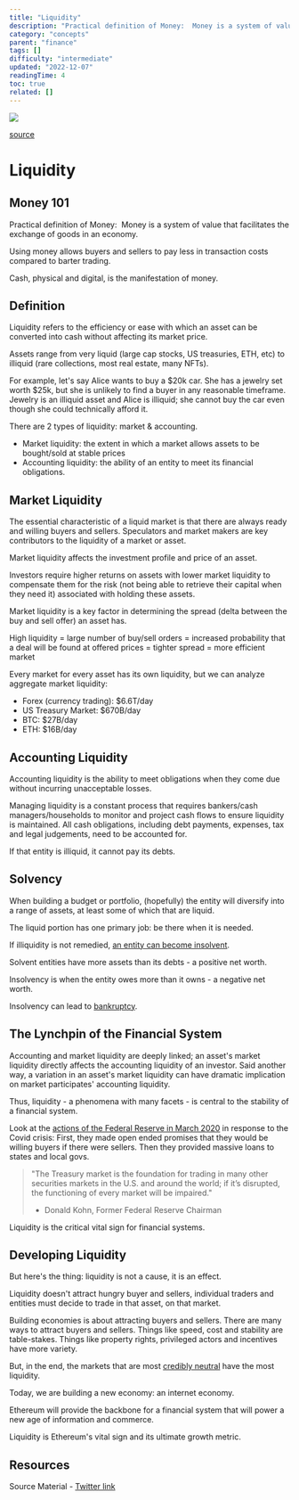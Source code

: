 ```yaml
---
title: "Liquidity"
description: "Practical definition of Money:  Money is a system of value that facilitates the exchange of goods in an economy."
category: "concepts"
parent: "finance"
tags: []
difficulty: "intermediate"
updated: "2022-12-07"
readingTime: 4
toc: true
related: []
---
```


![](/images/liquidity-banner.jpg)

[source](https://www.codybeals.com/2015/12/my-second-year-pro-triathlon-budget/)

# Liquidity

## Money 101

Practical definition of Money:  Money is a system of value that facilitates the exchange of goods in an economy. 

Using money allows buyers and sellers to pay less in transaction costs compared to barter trading. 

Cash, physical and digital, is the manifestation of money. 

## Definition

Liquidity refers to the efficiency or ease with which an asset can be converted into cash without affecting its market price. 

Assets range from very liquid (large cap stocks, US treasuries, ETH, etc) to illiquid (rare collections, most real estate, many NFTs). 

For example, let's say Alice wants to buy a $20k car. She has a jewelry set worth $25k, but she is unlikely to find a buyer in any reasonable timeframe. Jewelry is an illiquid asset and Alice is illiquid; she cannot buy the car even though she could technically afford it. 

There are 2 types of liquidity: market & accounting. 

*   Market liquidity: the extent in which a market allows assets to be bought/sold at stable prices
*   Accounting liquidity: the ability of an entity to meet its financial obligations.

## Market Liquidity

The essential characteristic of a liquid market is that there are always ready and willing buyers and sellers. Speculators and market makers are key contributors to the liquidity of a market or asset. 

Market liquidity affects the investment profile and price of an asset. 

Investors require higher returns on assets with lower market liquidity to compensate them for the risk (not being able to retrieve their capital when they need it) associated with holding these assets. 

Market liquidity is a key factor in determining the spread (delta between the buy and sell offer) an asset has. 

High liquidity = large number of buy/sell orders = increased probability that a deal will be found at offered prices = tighter spread = more efficient market

Every market for every asset has its own liquidity, but we can analyze aggregate market liquidity: 

*   Forex (currency trading): $6.6T/day
*   US Treasury Market: $670B/day
*   BTC: $27B/day
*   ETH: $16B/day

## Accounting Liquidity

Accounting liquidity is the ability to meet obligations when they come due without incurring unacceptable losses. 

Managing liquidity is a constant process that requires bankers/cash managers/households to monitor and project cash flows to ensure liquidity is maintained. All cash obligations, including debt payments, expenses, tax and legal judgements, need to be accounted for. 

If that entity is illiquid, it cannot pay its debts. 

## Solvency

When building a budget or portfolio, (hopefully) the entity will diversify into a range of assets, at least some of which that are liquid. 

The liquid portion has one primary job: be there when it is needed. 

If illiquidity is not remedied, [an entity can become insolvent](https://en.wikipedia.org/wiki/Solvency).

Solvent entities have more assets than its debts - a positive net worth. 

Insolvency is when the entity owes more than it owns - a negative net worth. 

Insolvency can lead to [bankruptcy](https://en.wikipedia.org/wiki/Bankruptcy). 

## The Lynchpin of the Financial System

Accounting and market liquidity are deeply linked; an asset's market liquidity directly affects the accounting liquidity of an investor. Said another way, a variation in an asset's market liquidity can have dramatic implication on market participates' accounting liquidity.

Thus, liquidity - a phenomena with many facets - is central to the stability of a financial system. 

Look at the [actions of the Federal Reserve in March 2020](https://www.brookings.edu/research/fed-response-to-covid19/) in response to the Covid crisis: First, they made open ended promises that they would be willing buyers if there were sellers. Then they provided massive loans to states and local govs. 

> "The Treasury market is the foundation for trading in many other securities markets in the U.S. and around the world; if it’s disrupted, the functioning of every market will be impaired." 
> 
> *   Donald Kohn, Former Federal Reserve Chairman

Liquidity is the critical vital sign for financial systems. 

## Developing Liquidity

But here's the thing: liquidity is not a cause, it is an effect. 

Liquidity doesn't attract hungry buyer and sellers, individual traders and entities must decide to trade in that asset, on that market. 

Building economies is about attracting buyers and sellers. There are many ways to attract buyers and sellers. Things like speed, cost and stability are table-stakes. Things like property rights, privileged actors and incentives have more variety. 

But, in the end, the markets that are most [credibly neutral](/concepts/credible-neutrality) have the most liquidity. 

Today, we are building a new economy: an internet economy. 

Ethereum will provide the backbone for a financial system that will power a new age of information and commerce. 

Liquidity is Ethereum's vital sign and its ultimate growth metric.

## Resources

Source Material - [Twitter link](https://twitter.com/logarithmicrex/status/1562577628741046272)

